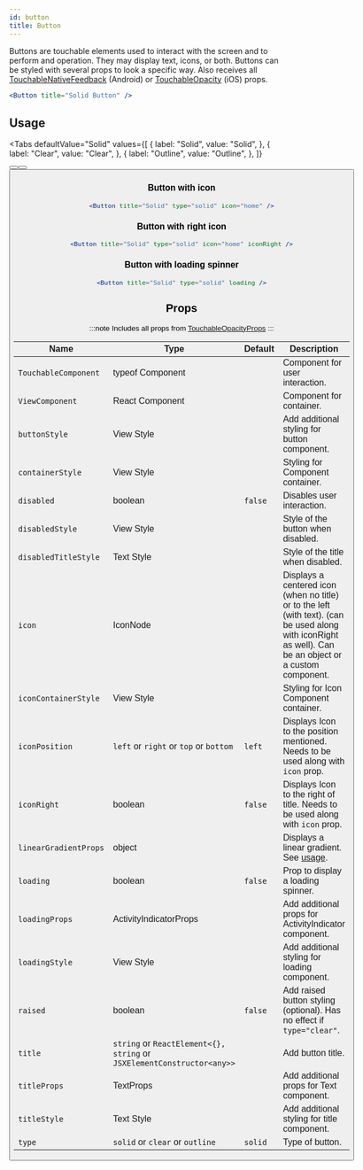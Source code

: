 ```yaml
---
id: button
title: Button
---
```



Buttons are touchable elements used to interact with the screen and to perform and operation.
They may display text, icons, or both. Buttons can be styled with several props to look a specific way.
Also receives all [TouchableNativeFeedback](http://reactnative.dev/docs/touchablenativefeedback.html#props) (Android) or [TouchableOpacity](http://reactnative.dev/docs/touchableopacity.html#props) (iOS) props.

```jsx
<Button title="Solid Button" />
```

## Usage

<Usage />

<Tabs
  defaultValue="Solid"
  values={[
    {
      label: "Solid",
      value: "Solid",
    },
    {
      label: "Clear",
      value: "Clear",
    },
    {
      label: "Outline",
      value: "Outline",
    },
  ]}
>
  <TabItem value="Solid">
    <Button title="Solid Button" />
  </TabItem>
  <TabItem value="Clear">
    <Button title="Clear Button" type="clear" />
  </TabItem>
  <TabItem value="Outline">
    <Button title="Outline Button" type="outline" />
  </TabItem>
</Tabs>

### Button with icon

```jsx live
<Button title="Solid" type="solid" icon="home" />
```

### Button with right icon

```jsx live
<Button title="Solid" type="solid" icon="home" iconRight />
```

### Button with loading spinner

```jsx live
<Button title="Solid" type="solid" loading />
```

## Props

:::note
Includes all props from [TouchableOpacityProps](https://reactnative.dev/docs/touchableopacity#props)
:::

<div class='table-responsive'>

| Name                  | Type                                                                   | Default | Description                                                                                                                                              |
| --------------------- | ---------------------------------------------------------------------- | ------- | -------------------------------------------------------------------------------------------------------------------------------------------------------- |
| `TouchableComponent`  | typeof Component                                                       |         | Component for user interaction.                                                                                                                          |
| `ViewComponent`       | React Component                                                        |         | Component for container.                                                                                                                                 |
| `buttonStyle`         | View Style                                                             |         | Add additional styling for button component.                                                                                                             |
| `containerStyle`      | View Style                                                             |         | Styling for Component container.                                                                                                                         |
| `disabled`            | boolean                                                                | `false` | Disables user interaction.                                                                                                                               |
| `disabledStyle`       | View Style                                                             |         | Style of the button when disabled.                                                                                                                       |
| `disabledTitleStyle`  | Text Style                                                             |         | Style of the title when disabled.                                                                                                                        |
| `icon`                | IconNode                                                               |         | Displays a centered icon (when no title) or to the left (with text). (can be used along with iconRight as well). Can be an object or a custom component. |
| `iconContainerStyle`  | View Style                                                             |         | Styling for Icon Component container.                                                                                                                    |
| `iconPosition`        | `left` or `right` or `top` or `bottom`                                 | `left`  | Displays Icon to the position mentioned. Needs to be used along with `icon` prop.                                                                        |
| `iconRight`           | boolean                                                                | `false` | Displays Icon to the right of title. Needs to be used along with `icon` prop.                                                                            |
| `linearGradientProps` | object                                                                 |         | Displays a linear gradient. See [usage](#lineargradient-usage).                                                                                          |
| `loading`             | boolean                                                                | `false` | Prop to display a loading spinner.                                                                                                                       |
| `loadingProps`        | ActivityIndicatorProps                                                 |         | Add additional props for ActivityIndicator component.                                                                                                    |
| `loadingStyle`        | View Style                                                             |         | Add additional styling for loading component.                                                                                                            |
| `raised`              | boolean                                                                | `false` | Add raised button styling (optional). Has no effect if `type="clear"`.                                                                                   |
| `title`               | `string` or `ReactElement<{}, string` or `JSXElementConstructor<any>>` |         | Add button title.                                                                                                                                        |
| `titleProps`          | TextProps                                                              |         | Add additional props for Text component.                                                                                                                 |
| `titleStyle`          | Text Style                                                             |         | Add additional styling for title component.                                                                                                              |
| `type`                | `solid` or `clear` or `outline`                                        | `solid` | Type of button.                                                                                                                                          |

</div>
